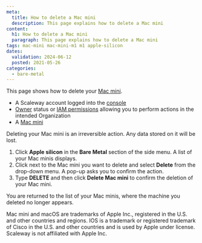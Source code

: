 ```yaml
---
meta:
  title: How to delete a Mac mini
  description: This page explains how to delete a Mac mini
content:
  h1: How to delete a Mac mini
  paragraph: This page explains how to delete a Mac mini
tags: mac-mini mac-mini-m1 m1 apple-silicon
dates:
  validation: 2024-06-12
  posted: 2021-05-26
categories:
  - bare-metal
---
```


This page shows how to delete your [Mac mini](/bare-metal/apple-silicon/concepts/#mac-mini).

<Macro id="requirements" />

- A Scaleway account logged into the [console](https://console.scaleway.com)
- [Owner](/identity-and-access-management/iam/concepts/#owner) status or [IAM permissions](/identity-and-access-management/iam/concepts/#permission) allowing you to perform actions in the intended Organization
- A [Mac mini](/bare-metal/apple-silicon/how-to/create-mac-mini/)

<Message type="important">
  Deleting your Mac mini is an irreversible action. Any data stored on it will be lost.
</Message>

1. Click **Apple silicon** in the **Bare Metal** section of the side menu. A list of your Mac minis displays.
    <Lightbox src="scaleway-apple-silicon-dashbaord.webp" alt="" />
2. Click <Icon name="more" /> next to the Mac mini you want to delete and select **Delete** from the drop-down menu. A pop-up asks you to confirm the action.
3. Type **DELETE** and then click **Delete Mac mini** to confirm the deletion of your Mac mini.

You are returned to the list of your Mac minis, where the machine you deleted no longer appears.

<Message type="note">
  Mac mini and macOS are trademarks of Apple Inc., registered in the U.S. and other countries and regions. IOS is a trademark or registered trademark of Cisco in the U.S. and other countries and is used by Apple under license. Scaleway is not affiliated with Apple Inc.
</Message>